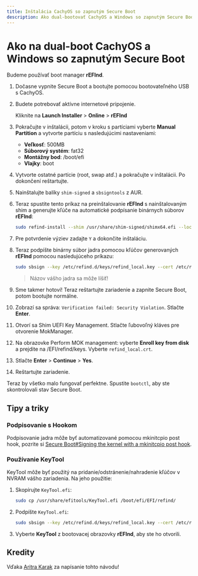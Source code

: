 ```yaml
---
title: Inštalácia CachyOS so zapnutým Secure Boot
description: Ako dual-bootovať CachyOS a Windows so zapnutým Secure Boot
---
```



# Ako na dual-boot CachyOS a Windows so zapnutým Secure Boot

Budeme používať boot manager **rEFInd**.

<Steps>

1. Dočasne vypnite Secure Boot a bootujte pomocou bootovateľného USB s CachyOS.

2. Budete potrebovať aktívne internetové pripojenie.

   Kliknite na **Launch Installer** > **Online** > **rEFInd**

3. Pokračujte v inštalácii, potom v kroku s partíciami vyberte **Manual Partition** a vytvorte partíciu s nasledujúcimi nastaveniami:

   - **Veľkosť**: 500MB
   - **Súborový systém**: fat32
   - **Montážny bod**: /boot/efi
   - **Vlajky**: boot

4. Vytvorte ostatné partície (root, swap atď.) a pokračujte v inštalácii. Po dokončení reštartujte.

5. Nainštalujte balíky `shim-signed` a `sbsigntools` z AUR.

6. Teraz spustite tento príkaz na preinštalovanie **rEFInd** s nainštalovaným shim a generujte kľúče na automatické podpísanie binárnych súborov **rEFInd**:

   ```bash
   sudo refind-install --shim /usr/share/shim-signed/shimx64.efi --localkeys
   ```

7. Pre potvrdenie výziev zadajte `Y` a dokončite inštaláciu.

8. Teraz podpíšte binárny súbor jadra pomocou kľúčov generovaných **rEFInd** pomocou nasledujúceho príkazu:

   ```bash
   sudo sbsign --key /etc/refind.d/keys/refind_local.key --cert /etc/refind.d/keys/refind_local.crt --output /boot/vmlinuz-linux-cachyos /boot/vmlinuz-linux-cachyos
   ```

   > Názov vášho jadra sa môže líšiť!

9. Sme takmer hotoví! Teraz reštartujte zariadenie a zapnite Secure Boot, potom bootujte normálne.

10. Zobrazí sa správa: `Verification failed: Security Violation`. Stlačte **Enter**.

11. Otvorí sa Shim UEFI Key Management. Stlačte ľubovoľný kláves pre otvorenie MokManager.

12. Na obrazovke Perform MOK management: vyberte **Enroll key from disk** a prejdite na /EFI/refind/keys. Vyberte `refind_local.crt`.

13. Stlačte **Enter** > **Continue** > **Yes**.

14. Reštartujte zariadenie.

</Steps>

Teraz by všetko malo fungovať perfektne. Spustite `bootctl`, aby ste skontrolovali stav Secure Boot.

## Tipy a triky

### Podpisovanie s Hookom

Podpisovanie jadra môže byť automatizované pomocou mkinitcpio post hook, pozrite si [Secure Boot#Signing the kernel with a mkinitcpio post hook](https://wiki.archlinux.org/title/Secure_Boot#Signing_the_kernel_with_a_mkinitcpio_post_hook).

### Používanie KeyTool

KeyTool môže byť použitý na pridanie/odstránenie/nahradenie kľúčov v NVRAM vášho zariadenia. Na jeho použitie:

<Steps>

1. Skopírujte `KeyTool.efi`:

   ```bash
   sudo cp /usr/share/efitools/KeyTool.efi /boot/efi/EFI/refind/
   ```

2. Podpíšte `KeyTool.efi`:

   ```bash
   sudo sbsign --key /etc/refind.d/keys/refind_local.key --cert /etc/refind.d/keys/refind_local.crt --output /boot/efi/EFI/refind/KeyTool.efi /boot/efi/EFI/refind/KeyTool.efi
   ```

3. Vyberte **KeyTool** z bootovacej obrazovky **rEFInd**, aby ste ho otvorili.

</Steps>

## Kredity

Vďaka [Aritra Karak](https://github.com/tr1ckydev) za napísanie tohto návodu!
